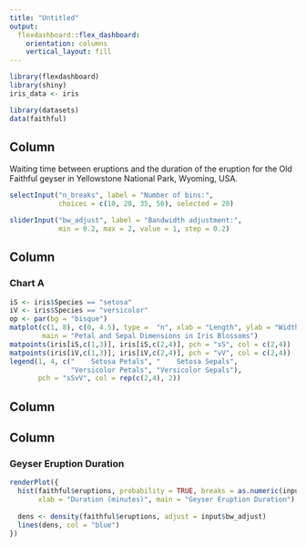 ```yaml
---
title: "Untitled"
output: 
  flexdashboard::flex_dashboard:
    orientation: columns
    vertical_layout: fill
---
```


```r
library(flexdashboard)
library(shiny)
iris_data <- iris

library(datasets)
data(faithful)
```

Column {.sidebar}
-----------------------------------------------------------------------

Waiting time between eruptions and the duration of the eruption for the
Old Faithful geyser in Yellowstone National Park, Wyoming, USA.

```r
selectInput("n_breaks", label = "Number of bins:",
            choices = c(10, 20, 35, 50), selected = 20)

sliderInput("bw_adjust", label = "Bandwidth adjustment:",
            min = 0.2, max = 2, value = 1, step = 0.2)
```

Column {data-width=650}
-----------------------------------------------------------------------

### Chart A

```r

iS <- iris$Species == "setosa"
iV <- iris$Species == "versicolor"
op <- par(bg = "bisque")
matplot(c(1, 8), c(0, 4.5), type =  "n", xlab = "Length", ylab = "Width",
        main = "Petal and Sepal Dimensions in Iris Blossoms")
matpoints(iris[iS,c(1,3)], iris[iS,c(2,4)], pch = "sS", col = c(2,4))
matpoints(iris[iV,c(1,3)], iris[iV,c(2,4)], pch = "vV", col = c(2,4))
legend(1, 4, c("    Setosa Petals", "    Setosa Sepals",
               "Versicolor Petals", "Versicolor Sepals"),
       pch = "sSvV", col = rep(c(2,4), 2))

```



Column {data-width=350}
-----------------------------------------------------------------------


Column
-----------------------------------------------------------------------

### Geyser Eruption Duration

```r
renderPlot({
  hist(faithful$eruptions, probability = TRUE, breaks = as.numeric(input$n_breaks),
       xlab = "Duration (minutes)", main = "Geyser Eruption Duration")
  
  dens <- density(faithful$eruptions, adjust = input$bw_adjust)
  lines(dens, col = "blue")
})
```

